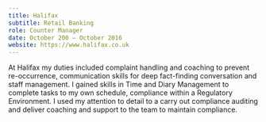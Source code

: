 ```yaml
---
title: Halifax 
subtitle: Retail Banking
role: Counter Manager
date: October 200 — October 2016
website: https://www.halifax.co.uk
---
```

At Halifax my duties included complaint handling and coaching to prevent re-occurrence, communication skills for deep fact-finding conversation and staff management. I gained skills in Time and Diary Management to complete tasks to my own schedule, compliance within a Regulatory Environment. I used my attention to detail to a carry out compliance auditing and deliver coaching and support to the team to maintain compliance.
